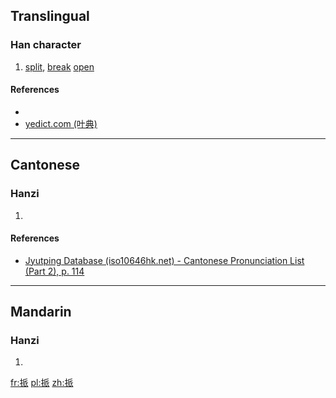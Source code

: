==Translingual==

===Han character===
{{Han char|rn=64|rad=手|as=06|sn=9|four=52032|canj=QHHV|ids=⿰扌𠂢}}

# [[split]], [[break]] [[open]]

====References====
* {{Han ref|kx=0429.040|dkj=12018|dj=0777.200|hdz=31871.110|uh=6300|ud=25344|bh=CEE0|bd=52960}}
*[http://yedict.com/htm/63/6300.htm yedict.com (叶典)]

----

==Cantonese==

===Hanzi===
{{yue-hanzi|jyut=[[baak3]]|y=baak3}}

# {{defn|lang=yue|sort=手06}}

====References====
*[http://www.iso10646hk.net/jp/document/download.jsp Jyutping Database (iso10646hk.net) - Cantonese Pronunciation List (Part 2), p. 114]

----

==Mandarin==

===Hanzi===
{{cmn-hanzi|pin=[[bāi]] ([[bai1]])|wg=pai<sup>1</sup>}}

# {{defn|lang=cmn|sort=手06}}

[[fr:挀]]
[[pl:挀]]
[[zh:挀]]